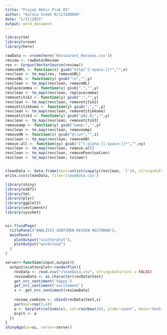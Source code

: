 ---
title: "Projek Akhir Prak DS"
author: "Kurnia Indah N/123180095"
date: "1/21/2021"
output: word_document
---

```{r}
library(tm)
library(vroom)
library(here)

rawData <- vroom(here('Restaurant_Reviews.csv'))
review <- rawData$Review
rev <- Corpus(VectorSource(review))
removeURL <- function(x) gsub("http[^[:space:]]*","",x)
revclean <- tm_map(rev, removeURL)
removeNL <- function(y) gsub("\n","",y)
revclean <- tm_map(revclean, removeNL)
replacecomma <- function(y) gsub(",","",y)
revclean <- tm_map(revclean, replacecomma)
removetitik2 <- function(y) gsub(":","",y)
revclean <- tm_map(revclean, removetitik2)
removetitikkoma <- function(y) gsub(";","",y)
revclean <- tm_map(revclean, removetitikkoma)
removetitik3 <- function(y) gsub("pÃ¢.Â¦","",y)
revclean <- tm_map(revclean, removetitik3)
removeamp <- function(y) gsub("&amp:","",y)
revclean <- tm_map(revclean, removeamp)
removeUN <- function(z) gsub("@\\w+","",z)
revclean <- tm_map(revclean, removeUN)
remove.all <- function(xy) gsub("[^[:alpha:][:space:]]*","",xy)
revclean <- tm_map(revclean, remove.all)
revclean <- tm_map(revclean, removePunctuation)
revclean <- tm_map(revclean, tolower)


cleanData <- data.frame(text=unlist(sapply(revclean, '[')), stringsAsFactors = F)
write.csv(cleanData, file='cleanData.csv')
```


```{r}
library(shiny)
library(e1071)
library(tm)
library(plyr)
library(ggplot2)
library(sentimentr)
library(syuzhet)


ui<-fluidPage(
  titlePanel("ANALISIS SENTIMEN REVIEW RESTORAN"),
  mainPanel(
    plotOutput("scatterplot"),
    plotOutput("wordcloud")
  )
)

server<-function(input,output){
  output$scatterplot<-renderPlot({
    revData <- read.csv("cleanData.csv", stringsAsFactors = FALSE)
    reviewData <- as.character(revData$text)
    get_nrc_sentiment('happy')
    get_nrc_sentiment('excitement')
    s <- get_nrc_sentiment(reviewData)
    
    review_combine <- cbind(revData$text,s)
    par(mar=rep(3,4))
    a <- barplot(colSums(s), col=rainbow(10), ylab='count', main='Sentiment Analysis')
    brplt <- a
  })
}
shinyApp(ui=ui, server=server)

```
